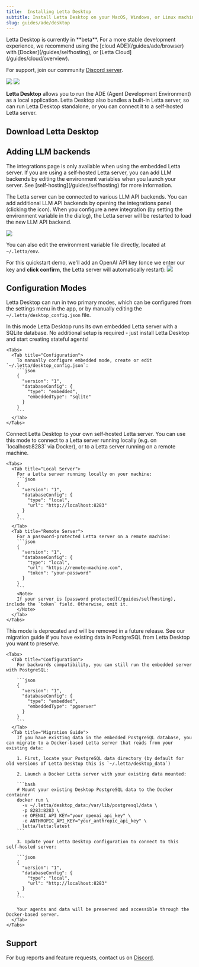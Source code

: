 ```yaml
---
title:  Installing Letta Desktop
subtitle: Install Letta Desktop on your MacOS, Windows, or Linux machine
slug: guides/ade/desktop
---
```


<Note>
Letta Desktop is currently in **beta**.
For a more stable development experience, we recommend using the [cloud ADE](/guides/ade/browser) with [Docker](/guides/selfhosting), or [Letta Cloud](/guides/cloud/overview).

For support, join our community [Discord server](https://discord.gg/letta).
</Note>


<img className="w-full light" src="/images/letta_desktop_screenshot.png" />
<img className="w-full dark" src="/images/letta_desktop_screenshot_dark.png" />

**Letta Desktop** allows you to run the ADE (Agent Development Environment) as a local application.
Letta Desktop also bundles a built-in Letta server, so can run Letta Desktop standalone, or you can connect it to a self-hosted Letta server.

## Download Letta Desktop

<CardGroup>
<Card
    title="Download Letta Desktop for Mac (Apple Silicon)"
    icon="fa-brands fa-apple"
    iconPosition="left"
    href="https://downloads.letta.com/mac/dmg/arm64"
>
</Card>
<Card
    title="Download Letta Desktop for Windows (x64)"
    icon="fa-brands fa-windows"
    iconPosition="left"
    href="https://downloads.letta.com/windows/nsis/x64"
>
</Card>
<Card
    title="Download Letta Desktop for Linux (x64)"
    icon="fa-brands fa-linux"
    iconPosition="left"
    href="https://downloads.letta.com/linux/appImage/x64"
>
</Card>
</CardGroup>


## Adding LLM backends

<Note>
The integrations page is only available when using the embedded Letta server.
If you are using a self-hosted Letta server, you can add LLM backends by editing the environment variables when you launch your server.
See [self-hosting](/guides/selfhosting) for more information.
</Note>

The Letta server can be connected to various LLM API backends.
You can add additional LLM API backends by opening the integrations panel (clicking the <Icon icon="square-rss" /> icon).
When you configure a new integration (by setting the environment variable in the dialog), the Letta server will be restarted to load the new LLM API backend.

<img className="block w-300" src="/images/letta_desktop_integrations.png" />

You can also edit the environment variable file directly, located at `~/.letta/env`.

For this quickstart demo, we'll add an OpenAI API key (once we enter our key and **click confirm**, the Letta server will automatically restart):
<img className="w-300" src="/images/letta_desktop_openai.png" />


## Configuration Modes

Letta Desktop can run in two primary modes, which can be configured from the settings menu in the app, or by manually editing the `~/.letta/desktop_config.json` file.

<AccordionGroup>
  <Accordion title="Embedded server mode" icon="database">
    In this mode Letta Desktop runs its own embedded Letta server with a SQLite database.
    No additional setup is required - just install Letta Desktop and start creating stateful agents!

    <Tabs>
      <Tab title="Configuration">
        To manually configure embedded mode, create or edit `~/.letta/desktop_config.json`:
        ```json
        {
          "version": "1",
          "databaseConfig": {
            "type": "embedded",
            "embeddedType": "sqlite"
          }
        }
        ```
      </Tab>
    </Tabs>
  </Accordion>

  <Accordion title="Self-Hosted server mode (recommended)" icon="server">
    Connect Letta Desktop to your own self-hosted Letta server.
    You can use this mode to connect to a Letta server running locally (e.g. on `localhost:8283` via Docker), or to a Letta server running on a remote machine.

    <Tabs>
      <Tab title="Local Server">
        For a Letta server running locally on your machine:
        ```json
        {
          "version": "1",
          "databaseConfig": {
            "type": "local",
            "url": "http://localhost:8283"
          }
        }
        ```
      </Tab>
      <Tab title="Remote Server">
        For a password-protected Letta server on a remote machine:
        ```json
        {
          "version": "1",
          "databaseConfig": {
            "type": "local",
            "url": "https://remote-machine.com",
            "token": "your-password"
          }
        }
        ```
        <Note>
        If your server is [password protected](/guides/selfhosting), include the `token` field. Otherwise, omit it.
        </Note>
      </Tab>
    </Tabs>
  </Accordion>

  <Accordion title="Embedded PostgreSQL (deprecated)" icon="triangle-exclamation">
    <Warning>
    This mode is deprecated and will be removed in a future release. See our migration guide if you have existing data in PostgreSQL from Letta Desktop you want to preserve.
    </Warning>

    <Tabs>
      <Tab title="Configuration">
        For backwards compatibility, you can still run the embedded server with PostgreSQL:

        ```json
        {
          "version": "1",
          "databaseConfig": {
            "type": "embedded",
            "embeddedType": "pgserver"
          }
        }
        ```
      </Tab>
      <Tab title="Migration Guide">
        If you have existing data in the embedded PostgreSQL database, you can migrate to a Docker-based Letta server that reads from your existing data:

        1. First, locate your PostgreSQL data directory (by default for old versions of Letta Desktop this is `~/.letta/desktop_data`)

        2. Launch a Docker Letta server with your existing data mounted:

        ```bash
        # Mount your existing Desktop PostgreSQL data to the Docker container
        docker run \
          -v ~/.letta/desktop_data:/var/lib/postgresql/data \
          -p 8283:8283 \
          -e OPENAI_API_KEY="your_openai_api_key" \
          -e ANTHROPIC_API_KEY="your_anthropic_api_key" \
          letta/letta:latest
        ```

        3. Update your Letta Desktop configuration to connect to this self-hosted server:

        ```json
        {
          "version": "1",
          "databaseConfig": {
            "type": "local",
            "url": "http://localhost:8283"
          }
        }
        ```

        Your agents and data will be preserved and accessible through the Docker-based server.
      </Tab>
    </Tabs>
  </Accordion>
</AccordionGroup>

## Support

For bug reports and feature requests, contact us on [Discord](https://discord.gg/letta).
